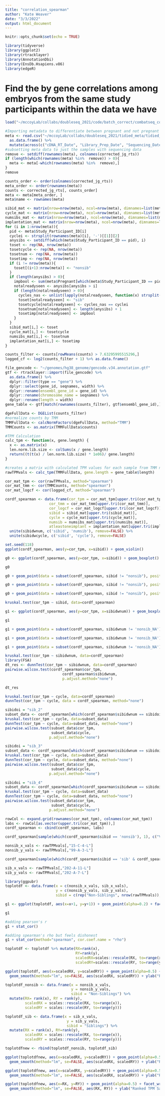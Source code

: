 ```yaml
---
title: "correlation_spearman"
author: "Kate Weaver"
date: "3/3/2022"
output: html_document
---
```


```r
knitr::opts_chunk$set(echo = TRUE)
```

```r
library(tidyverse)
library(ggplot2)
library(rtracklayer)
library(AnnotationDbi)
library(EnsDb.Hsapiens.v86)
library(edgeR)
```

# Find the by gene correlations among embryos from the same study participants within the data we have

```r
load("~/mccoyLab/collabs/doubleseq_2021/code/batch_correct/combatseq_corrected_withshrinkage.RData")
```

```r
#Importing metadata to differentiate between pregnant and not pregnant and other main covariates
meta <- read.csv("~/mccoyLab/collabs/doubleseq_2021/tidied_meta/tidied_meta_CREATE_kw_20211217.csv", row.names = 1) %>% 
  as.data.frame() %>% 
  mutate(across(c("cDNA_RT_Date", "Library_Prep_Date", "Sequencing_Date", "Study_Participant_ID"), as.factor))
#subsetting meta data to just the samples with sequencing data 
remove <- setdiff(rownames(meta), colnames(corrected_jg_rts))
if (length(which(rownames(meta) %in%  remove)) > 0){
  meta <- meta[-which(rownames(meta) %in%  remove),]
}
remove

counts_order <- order(colnames(corrected_jg_rts))
meta_order <- order(rownames(meta))
counts <- corrected_jg_rts[, counts_order]
meta <- meta[meta_order, ]
meta$name <- rownames(meta)
```

```r
sibid_mat <- matrix(nrow=nrow(meta), ncol=nrow(meta), dimnames=list(meta$name, meta$name))
cycle_mat <- matrix(nrow=nrow(meta), ncol=nrow(meta), dimnames=list(meta$name, meta$name))
numsibs_mat <- matrix(nrow=nrow(meta), ncol=nrow(meta), dimnames=list(meta$name, meta$name))
implantation_mat <- matrix(nrow=nrow(meta), ncol=nrow(meta), dimnames=list(meta$name, meta$name))
for (i in 1:nrow(meta)){
  pid <- meta$Study_Participant_ID[i]
  cyclei <- strsplit(rownames(meta)[i], '-')[[1]][2]
  anysibs <- setdiff(which(meta$Study_Participant_ID == pid), i)
  toset <- rep(NA, nrow(meta))
  tosetcycle <- rep(NA, nrow(meta))
  tosetnum <- rep(NA, nrow(meta))
  tosetimp <- rep(NA, nrow(meta))
  if (i != nrow(meta)){
    toset[(i+1):nrow(meta)] <- "nonsib"
  }
  if (length(anysibs) > 0){
    impbool <- sum(meta$Pregnant[which(meta$Study_Participant_ID == pid)]) > 0
    notalreadyseen <- anysibs[anysibs > i]
    if (length(notalreadyseen) > 0){
      cycles_nas <- unlist(lapply(notalreadyseen, function(x) strsplit(rownames(meta)[x], '-')[[1]][2]))
      toset[notalreadyseen] <- "sib"
      tosetcycle[notalreadyseen] <- cycles_nas == cyclei
      tosetnum[notalreadyseen] <- length(anysibs) + 1
      tosetimp[notalreadyseen] <- impbool
    }
  }
  sibid_mat[i,] <- toset
  cycle_mat[i,] <- tosetcycle
  numsibs_mat[i,] <- tosetnum
  implantation_mat[i,] <- tosetimp
}
```


```r
counts_filter <- counts[rowMeans(counts) > 7.63295995515296,]
logged_cf <- log2(counts_filter + 1) %>% as.data.frame()
```

```r
file_gencode <- "~/genomes/hg38_genome/gencode.v34.annotation.gtf"
gtf <- rtracklayer::import(file_gencode) %>% 
  as.data.frame() %>% 
  dplyr::filter(type == "gene") %>% 
  dplyr::select(gene_id, seqnames, width) %>% 
  dplyr::rename(ensembl_gene_id = gene_id) %>% 
  dplyr::rename(chromosome_name = seqnames) %>% 
  dplyr::rename(length = width)
gene_table <- gtf[match(rownames(counts_filter), gtf$ensembl_gene_id),]
```

```r
dgeFullData <- DGEList(counts_filter)
#normalize counts by TMM
TMMFullData <- calcNormFactors(dgeFullData, method="TMM")
TMMCounts <- as.matrix(TMMFullData$counts)

#TPM Calculation
calc_tpm <- function(x, gene.length) {
  x <- as.matrix(x)
  len.norm.lib.size <- colSums(x / gene.length)
  return((t(t(x) / len.norm.lib.size) * 1e06)/ gene.length)
}

#creates a matrix with calculated TPM values for each sample from TMM normalized counts and the gene lengths
rawTPMvals <- calc_tpm(TMMFullData, gene.length = gene_table$length)
```


```r
cor_mat_tpm <- cor(rawTPMvals, method="spearman")
cor_mat_tmm <- cor(TMMCounts, method="spearman")
cor_mat_logcf <- cor(logged_cf, method="spearman")

```

```r
cordf_spearman <- data.frame(cor_tpm = cor_mat_tpm[upper.tri(cor_mat_tpm)],
                    cor_tmm = cor_mat_tmm[upper.tri(cor_mat_tmm)],
                    cor_logcf = cor_mat_logcf[upper.tri(cor_mat_logcf)],
                    sibid = sibid_mat[upper.tri(sibid_mat)],
                    cycle = cycle_mat[upper.tri(cycle_mat)],
                    numsib = numsibs_mat[upper.tri(numsibs_mat)],
                    atleastoneimplant = implantation_mat[upper.tri(implantation_mat)] ) %>% 
  unite(sibidwnum, c('sibid', 'numsib'), remove=FALSE) %>% 
  unite(sibidwcycle, c('sibid', 'cycle'), remove=FALSE)


```


```r
set.seed(118)
ggplot(cordf_spearman, aes(y=cor_tpm, x=sibid)) + geom_violin()

g0 <- ggplot(cordf_spearman, aes(y=cor_tpm, x=sibid)) + geom_boxplot() + scale_x_discrete(limits = c("nonsib", "sib"), labels=c(paste0("Non-Sibling\nn=",sum(cordf_spearman$sibid == "nonsib")), paste0("Sibling\nn=",sum(cordf_spearman$sibid == 'sib')))) + xlab("Pairwise embryo relation") + ylab("Spearman's rho") + theme_bw() + theme( panel.background = element_blank(), panel.grid = element_blank())

g0

g0 + geom_point(data = subset(cordf_spearman, sibid != "nonsib"), position=position_jitter(width = .2, height=0))

g0 + geom_point(data = subset(cordf_spearman, sibid != "nonsib"), position=position_jitter(width = .2, height=0), aes(color=cycle)) + scale_color_discrete(name = "Same Cycle?")

g0 + geom_point(data = subset(cordf_spearman, sibid != "nonsib"), position=position_jitter(width = .2, height=0), aes(color=cycle, shape=atleastoneimplant)) + scale_color_discrete(name = "Same Cycle?") + scale_shape_discrete(name = "At least one\nsuccessful implantation?")

kruskal.test(cor_tpm ~ sibid, data=cordf_spearman)
```

```r
g1 <- ggplot(cordf_spearman, aes(y=cor_tpm, x=sibidwnum)) + geom_boxplot() + scale_x_discrete(limits = c("nonsib_NA", "sib_2", "sib_3", "sib_4"), labels=c(paste0("Non-Sibling\nn=",sum(cordf_spearman$sibid == "nonsib")), paste0("From 2 Sibling set\nn=",sum(cordf_spearman$sibidwnum == 'sib_2')), paste0("From 3 Sibling set\nn=",sum(cordf_spearman$sibidwnum == 'sib_3')), paste0("From 4 Sibling set\nn=",sum(cordf_spearman$sibidwnum == "sib_4")))) + xlab("Pairwise embryo relation") + ylab("Spearman's rho") + theme_bw() + theme( panel.background = element_blank(), panel.grid = element_blank())

g1

g1 + geom_point(data = subset(cordf_spearman, sibidwnum != 'nonsib_NA'), position = position_jitter(width = .2, height=0))#geom_jitter(width=0.2, height=0)

g1 + geom_point(data = subset(cordf_spearman, sibidwnum != 'nonsib_NA'), position = position_jitter(width = .2, height=0), aes(color=cycle)) + scale_color_discrete(name = "Same Cycle?")

g1 + geom_point(data = subset(cordf_spearman, sibidwnum != 'nonsib_NA'), position = position_jitter(width = .2, height=0), aes(color=cycle, shape=atleastoneimplant)) + scale_color_discrete(name = "Same Cycle?") + scale_shape_discrete(name = "At least one\nsuccessful implantation?")

```
```r
kruskal.test(cor_tpm ~ sibidwnum, data=cordf_spearman)
library(FSA)
dt_res <- dunnTest(cor_tpm ~ sibidwnum, data=cordf_spearman)
pairwise.wilcox.test(cordf_spearman$cor_tpm,
                          cordf_spearman$sibidwnum,
                          p.adjust.method="none")

dt_res
```
```r
kruskal.test(cor_tpm ~ cycle, data=cordf_spearman)
dunnTest(cor_tpm ~ cycle, data = cordf_spearman, method="none")

```


```r
sibidoi = "sib_2"
subset_data <- cordf_spearman[which(cordf_spearman$sibidwnum == sibidoi),]
kruskal.test(cor_tpm ~ cycle, data=subset_data)
dunnTest(cor_tpm ~ cycle, data=subset_data, method="none")
pairwise.wilcox.test(subset_data$cor_tpm,
                     subset_data$cycle,
                    p.adjust.method="none")
```


```r
sibidoi = "sib_3"
subset_data <- cordf_spearman[which(cordf_spearman$sibidwnum == sibidoi),]
kruskal.test(cor_tpm ~ cycle, data=subset_data)
dunnTest(cor_tpm ~ cycle, data=subset_data, method="none")
pairwise.wilcox.test(subset_data$cor_tpm,
                     subset_data$cycle,
                    p.adjust.method="none")
```
```r
sibidoi = "sib_4"
subset_data <- cordf_spearman[which(cordf_spearman$sibidwnum == sibidoi),]
kruskal.test(cor_tpm ~ cycle, data=subset_data)
dunnTest(cor_tpm ~ cycle, data=subset_data, method="none")
pairwise.wilcox.test(subset_data$cor_tpm,
                     subset_data$cycle,
                    p.adjust.method="none")
```


```r
rowCol <- expand.grid(rownames(cor_mat_tpm), colnames(cor_mat_tpm))
labs <- rowCol[as.vector(upper.tri(cor_mat_tpm)),]
cordf_spearman <- cbind(cordf_spearman, labs)
```

```r

cordf_spearman[sample(which(cordf_spearman$sibid == 'nonsib'), 1), c("Var1", "Var2")]
```

```r
nonsib_x_vals <- rawTPMvals[,"15-C-4-L"]
nonsib_y_vals <- rawTPMvals[,"99-A-3-L"]
```


```r

cordf_spearman[sample(which(cordf_spearman$sibid == 'sib' & cordf_spearman$cycle == TRUE), 1), c("Var1", "Var2")]
```

```r
sib_x_vals <- rawTPMvals[,"202-A-11-L"]
sib_y_vals <- rawTPMvals[,"202-A-7-L"]
```

```r
library(ggpubr)
toplotdf <- data.frame(x = c(nonsib_x_vals, sib_x_vals),
                       y = c(nonsib_y_vals, sib_y_vals),
                       sibid = c(rep("Non-Siblings", nrow(rawTPMvals)), rep("Siblings", nrow(rawTPMvals))))

g1 <- ggplot(toplotdf, aes(x=x+1, y=y+1)) + geom_point(alpha=0.2) + facet_wrap(~sibid) + scale_y_log10() + scale_x_log10() + geom_smooth(method="lm", se=FALSE) + ylab("log10(TPM+1) Sample2") + xlab("log10(TPM+1) Sample1") + theme_bw() + theme(panel.background = element_blank(), panel.grid = element_blank())

g1

#adding pearson's r
g1 + stat_cor()

#adding spearman's rho but feels dishonest
g1 + stat_cor(method="spearman", cor.coef.name = "rho")
```

```r
toplotdf <- toplotdf %>% mutate(RX=rank(x), 
                                RY=rank(y),
                                scaledRX=scales::rescale(RX, to=range(x)),
                                scaledRY=scales::rescale(RY, to=range(y)))

ggplot(toplotdf, aes(x=scaledRX, y=scaledRY)) + geom_point(alpha=0.5) + facet_wrap(~sibid) + #scale_y_log10() + scale_x_log10() +
  geom_smooth(method="lm", se=FALSE, aes(scaledRX, scaledRY)) + ylab("Ranked TPM Sample2") + xlab("Ranked TPM Sample1") + theme_bw() + theme(panel.background = element_blank(), panel.grid = element_blank()) + stat_cor(method="spearman", cor.coef.name = "rho")
```


```r

toplotdf_nonsib <- data.frame(x = nonsib_x_vals,
                              y = nonsib_y_vals,
                              sibid = "Non-Siblings") %>% 
  mutate(RX= rank(x), RY = rank(y),
         scaledRX = scales::rescale(RX, to=range(x)),
         scaledRY = scales::rescale(RY, to=range(y)))

toplotdf_sib <- data.frame(x = sib_x_vals,
                            y = sib_y_vals,
                            sibid = "Siblings") %>% 
  mutate(RX = rank(x), RY=rank(y),
         scaledRX = scales::rescale(RX, to=range(x)),
         scaledRY = scales::rescale(RY, to=range(y)))

toplotdfnew <- rbind(toplotdf_nonsib, toplotdf_sib)

ggplot(toplotdfnew, aes(x=scaledRX, y=scaledRY)) + geom_point(alpha=0.5) + facet_wrap(~sibid) + #scale_y_log10() + scale_x_log10() +
  geom_smooth(method="lm", se=FALSE, aes(scaledRX, scaledRY)) + ylab("Ranked TPM Sample2") + xlab("Ranked TPM Sample1") + theme_bw() + theme(panel.background = element_blank(), panel.grid = element_blank()) + stat_cor(method="spearman", cor.coef.name = "rho")

ggplot(toplotdfnew, aes(x=scaledRX, y=scaledRY)) + geom_point(alpha=0.5) + facet_wrap(~sibid, scales = 'free_y') + #scale_y_log10() + scale_x_log10() +
  geom_smooth(method="lm", se=FALSE, aes(scaledRX, scaledRY)) + ylab("Ranked TPM Sample2") + xlab("Ranked TPM Sample1") + theme_bw() + theme(panel.background = element_blank(), panel.grid = element_blank()) + stat_cor(method="spearman", cor.coef.name = "rho")
```

```r
ggplot(toplotdfnew, aes(x=RX, y=RY)) + geom_point(alpha=0.5) + facet_wrap(~sibid) + #scale_y_log10() + scale_x_log10() +
  geom_smooth(method="lm", se=FALSE, aes(RX, RY)) + ylab("Ranked TPM Sample2") + xlab("Ranked TPM Sample1") + theme_bw() + theme(panel.background = element_blank(), panel.grid = element_blank()) + stat_cor(method="spearman", cor.coef.name = "rho")

```
